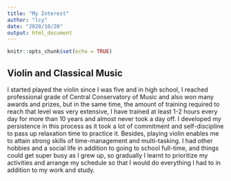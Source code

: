 ```yaml
---
title: "My Interest"
author: "lcy"
date: "2020/10/20"
output: html_document
---
```


```r
knitr::opts_chunk$set(echo = TRUE)
```

## Violin and Classical Music

I started played the violin since I was five and in high school, I reached professional grade of Central Conservatory of Music and also won many awards and prizes, but in the same time, the amount of training required to reach that level was very extensive, I have trained at least 1-2 hours every day for more than 10 years and almost never took a day off. I developed my persistence in this process as it took a lot of commitment and self-discipline to pass up relaxation time to practice it.
Besides, playing violin enables me to attain strong skills of time-management and multi-tasking. I had other hobbies and a social life in addition to going to school full-time, and things could get super busy as I grew up, so gradually I learnt to prioritize my activities and arrange my schedule so that I would do everything I had to in addition to my work and study.